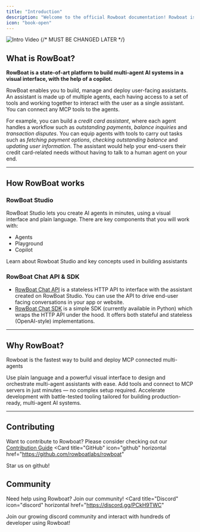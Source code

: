 ```yaml
---
title: "Introduction"
description: "Welcome to the official Rowboat documentation! Rowboat is a low-code AI IDE to build MCP tools connected multi-agent assistants. Rowboat copilot builds the agents for you based on your requirements with the option do everything manually as well."
icon: "book-open"
---
```


<Frame>
  <img src="/videos/Intro-Video.gif" alt="Intro Video" />
</Frame>
{/* MUST BE CHANGED LATER */}

## What is RowBoat?
**RowBoat is a state-of-art platform to build multi-agent AI systems in a visual interface, with the help of a copilot.**

RowBoat enables you to build, manage and deploy user-facing assistants. An assistant is made up of multiple agents, each having access to a set of tools and working together to interact with the user as a single assistant. You can connect any MCP tools to the agents.

For example, you can build a *credit card assistant*, where each agent handles a workflow such as *outstanding payments*, *balance inquiries* and *transaction disputes*. You can equip agents with tools to carry out tasks such as *fetching payment options*, *checking outstanding balance* and *updating user information*. The assistant would help your end-users their credit card-related needs without having to talk to a human agent on your end.

---

## How RowBoat works

### RowBoat Studio
RowBoat Studio lets you create AI agents in minutes, using a visual interface and plain language. 
There are key components that you will work with:
- Agents
- Playground
- Copilot


<Card title="Using Rowboat" icon="puzzle-piece" horizontal href="/docs/using-rowboat/rowboat-studio">
  Learn about Rowboat Studio and key concepts used in building assistants
</Card>


### RowBoat Chat API & SDK
- [RowBoat Chat API](/docs/api-sdk/using_the_api) is a stateless HTTP API to interface with the assistant created on RowBoat Studio. You can use the API to drive end-user facing conversations in your app or website.
- [RowBoat Chat SDK](/docs/api-sdk/using_the_sdk) is a simple SDK (currently available in Python) which wraps the HTTP API under the hood. It offers both stateful and stateless (OpenAI-style) implementations.

---

## Why RowBoat?
Rowboat is the fastest way to build and deploy MCP connected multi-agents

<Steps>
  <Step title="Build complex assistants">
    Use plain language and a powerful visual interface to design and orchestrate multi-agent assistants with ease.
  </Step>

  <Step title="Integrate tools and MCP servers">
    Add tools and connect to MCP servers in just minutes — no complex setup required.
  </Step>

  <Step title="Expedite your AI roadmap">
    Accelerate development with battle-tested tooling tailored for building production-ready, multi-agent AI systems.
  </Step>
</Steps>

---

## Contributing
Want to contribute to Rowboat? Please consider checking out our [Contribution Guide](/docs/development/contribution-guide)
<Card
title="GitHub"
icon="github"
horizontal href="https://github.com/rowboatlabs/rowboat"
>
Star us on github!
</Card>

## Community
Need help using Rowboat? Join our community!
<Card
title="Discord"
icon="discord"
horizontal href="https://discord.gg/PCkH9TWC"
>
Join our growing discord community and interact with hundreds of developer using Rowboat!
</Card>
